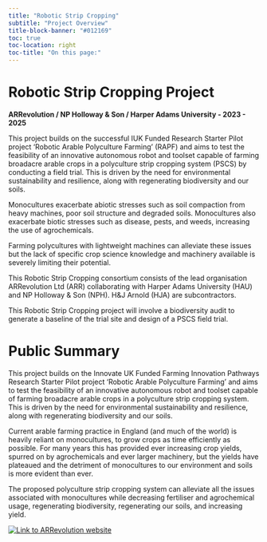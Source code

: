 ```yaml
---
title: "Robotic Strip Cropping"
subtitle: "Project Overview"
title-block-banner: "#012169"
toc: true
toc-location: right
toc-title: "On this page:"
---
```


# **Robotic Strip Cropping Project**

**ARRevolution / NP Holloway & Son / Harper Adams University - 2023 - 2025**

This project builds on the successful IUK Funded Research Starter Pilot project 'Robotic Arable Polyculture Farming' (RAPF) and aims to test the feasibility of an innovative autonomous robot and toolset capable of farming broadacre arable crops in a polyculture strip cropping system (PSCS) by conducting a field trial. This is driven by the need for environmental sustainability and resilience, along with regenerating biodiversity and our soils. 

Monocultures exacerbate abiotic stresses such as soil compaction from heavy machines, poor soil structure and degraded soils. Monocultures also exacerbate biotic stresses such as disease, pests, and weeds, increasing the use of agrochemicals. 

Farming polycultures with lightweight machines can alleviate these issues but the lack of specific crop science knowledge and machinery available is severely limiting their potential. 

This Robotic Strip Cropping consortium consists of the lead organisation ARRevolution Ltd (ARR) collaborating with Harper Adams University (HAU) and NP Holloway & Son (NPH). H&J Arnold (HJA) are subcontractors. 

This Robotic Strip Cropping project will involve a biodiversity audit to generate a baseline of the trial site and design of a PSCS field trial.

# **Public Summary**

This project builds on the Innovate UK Funded Farming Innovation Pathways Research Starter Pilot project 'Robotic Arable Polyculture Farming' and aims to test the feasibility of an innovative autonomous robot and toolset capable of farming broadacre arable crops in a polyculture strip cropping system. This is driven by the need for environmental sustainability and resilience, along with regenerating biodiversity and our soils. 

Current arable farming practice in England (and much of the world) is heavily reliant on monocultures, to grow crops as time efficiently as possible. For many years this has provided ever increasing crop yields, spurred on by agrochemicals and ever larger machinery, but the yields have plateaued and the detriment of monocultures to our environment and soils is more evident than ever. 

The proposed polyculture strip cropping system can alleviate all the issues associated with monocultures while decreasing fertiliser and agrochemical usage, regenerating biodiversity, regenerating our soils, and increasing yield. 

[![Link to ARRevolution website](assets/arr.png){fig-align="center"}](https://arrevolution.co.uk/)
